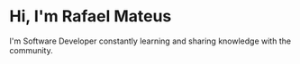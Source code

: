 # Hi, I'm Rafael Mateus

I'm Software Developer constantly learning and sharing knowledge with the community.
